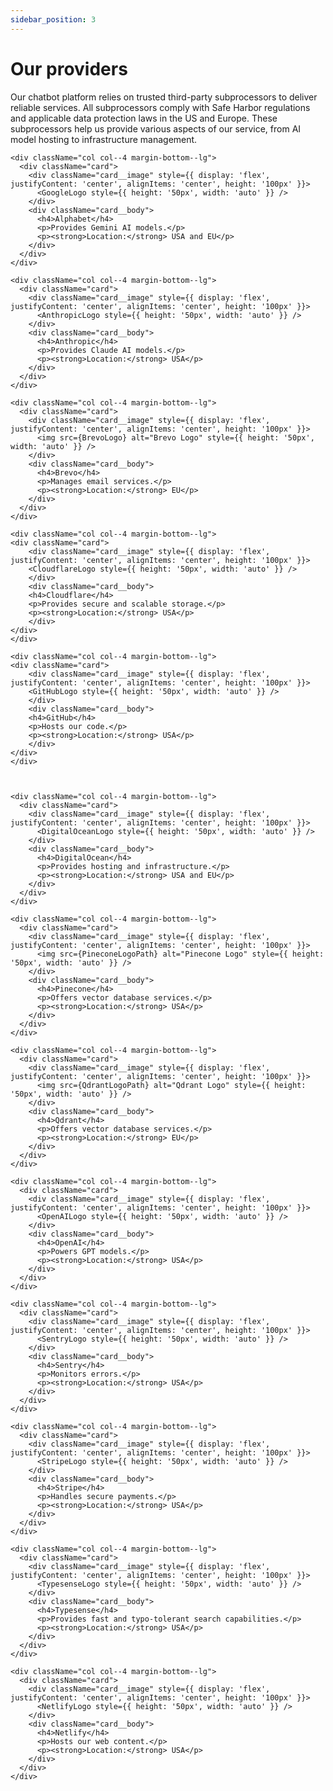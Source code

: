 ```yaml
---
sidebar_position: 3
---
```



# Our providers

Our chatbot platform relies on trusted third-party subprocessors to deliver reliable services. All subprocessors comply with Safe Harbor regulations and applicable data protection laws in the US and Europe. These subprocessors help us provide various aspects of our service, from AI model hosting to infrastructure management.

<div className="container">
  <div className="row">

    <div className="col col--4 margin-bottom--lg">
      <div className="card">
        <div className="card__image" style={{ display: 'flex', justifyContent: 'center', alignItems: 'center', height: '100px' }}>
          <GoogleLogo style={{ height: '50px', width: 'auto' }} />
        </div>
        <div className="card__body">
          <h4>Alphabet</h4>
          <p>Provides Gemini AI models.</p>
          <p><strong>Location:</strong> USA and EU</p>
        </div>
      </div>
    </div>

    <div className="col col--4 margin-bottom--lg">
      <div className="card">
        <div className="card__image" style={{ display: 'flex', justifyContent: 'center', alignItems: 'center', height: '100px' }}>
          <AnthropicLogo style={{ height: '50px', width: 'auto' }} />
        </div>
        <div className="card__body">
          <h4>Anthropic</h4>
          <p>Provides Claude AI models.</p>
          <p><strong>Location:</strong> USA</p>
        </div>
      </div>
    </div>

    <div className="col col--4 margin-bottom--lg">
      <div className="card">
        <div className="card__image" style={{ display: 'flex', justifyContent: 'center', alignItems: 'center', height: '100px' }}>
          <img src={BrevoLogo} alt="Brevo Logo" style={{ height: '50px', width: 'auto' }} />
        </div>
        <div className="card__body">
          <h4>Brevo</h4>
          <p>Manages email services.</p>
          <p><strong>Location:</strong> EU</p>
        </div>
      </div>
    </div>

    <div className="col col--4 margin-bottom--lg">
    <div className="card">
        <div className="card__image" style={{ display: 'flex', justifyContent: 'center', alignItems: 'center', height: '100px' }}>
        <CloudflareLogo style={{ height: '50px', width: 'auto' }} />
        </div>
        <div className="card__body">
        <h4>Cloudflare</h4>
        <p>Provides secure and scalable storage.</p>
        <p><strong>Location:</strong> USA</p>
        </div>
    </div>
    </div>

    <div className="col col--4 margin-bottom--lg">
    <div className="card">
        <div className="card__image" style={{ display: 'flex', justifyContent: 'center', alignItems: 'center', height: '100px' }}>
        <GitHubLogo style={{ height: '50px', width: 'auto' }} />
        </div>
        <div className="card__body">
        <h4>GitHub</h4>
        <p>Hosts our code.</p>
        <p><strong>Location:</strong> USA</p>
        </div>
    </div>
    </div>

    

    <div className="col col--4 margin-bottom--lg">
      <div className="card">
        <div className="card__image" style={{ display: 'flex', justifyContent: 'center', alignItems: 'center', height: '100px' }}>
          <DigitalOceanLogo style={{ height: '50px', width: 'auto' }} />
        </div>
        <div className="card__body">
          <h4>DigitalOcean</h4>
          <p>Provides hosting and infrastructure.</p>
          <p><strong>Location:</strong> USA and EU</p>
        </div>
      </div>
    </div>

    <div className="col col--4 margin-bottom--lg">
      <div className="card">
        <div className="card__image" style={{ display: 'flex', justifyContent: 'center', alignItems: 'center', height: '100px' }}>
          <img src={PineconeLogoPath} alt="Pinecone Logo" style={{ height: '50px', width: 'auto' }} />
        </div>
        <div className="card__body">
          <h4>Pinecone</h4>
          <p>Offers vector database services.</p>
          <p><strong>Location:</strong> USA</p>
        </div>
      </div>
    </div>

    <div className="col col--4 margin-bottom--lg">
      <div className="card">
        <div className="card__image" style={{ display: 'flex', justifyContent: 'center', alignItems: 'center', height: '100px' }}>
          <img src={QdrantLogoPath} alt="Qdrant Logo" style={{ height: '50px', width: 'auto' }} />
        </div>
        <div className="card__body">
          <h4>Qdrant</h4>
          <p>Offers vector database services.</p>
          <p><strong>Location:</strong> EU</p>
        </div>
      </div>
    </div>

    <div className="col col--4 margin-bottom--lg">
      <div className="card">
        <div className="card__image" style={{ display: 'flex', justifyContent: 'center', alignItems: 'center', height: '100px' }}>
          <OpenAILogo style={{ height: '50px', width: 'auto' }} />
        </div>
        <div className="card__body">
          <h4>OpenAI</h4>
          <p>Powers GPT models.</p>
          <p><strong>Location:</strong> USA</p>
        </div>
      </div>
    </div>

    <div className="col col--4 margin-bottom--lg">
      <div className="card">
        <div className="card__image" style={{ display: 'flex', justifyContent: 'center', alignItems: 'center', height: '100px' }}>
          <SentryLogo style={{ height: '50px', width: 'auto' }} />
        </div>
        <div className="card__body">
          <h4>Sentry</h4>
          <p>Monitors errors.</p>
          <p><strong>Location:</strong> USA</p>
        </div>
      </div>
    </div>

    <div className="col col--4 margin-bottom--lg">
      <div className="card">
        <div className="card__image" style={{ display: 'flex', justifyContent: 'center', alignItems: 'center', height: '100px' }}>
          <StripeLogo style={{ height: '50px', width: 'auto' }} />
        </div>
        <div className="card__body">
          <h4>Stripe</h4>
          <p>Handles secure payments.</p>
          <p><strong>Location:</strong> USA</p>
        </div>
      </div>
    </div>

    <div className="col col--4 margin-bottom--lg">
      <div className="card">
        <div className="card__image" style={{ display: 'flex', justifyContent: 'center', alignItems: 'center', height: '100px' }}>
          <TypesenseLogo style={{ height: '50px', width: 'auto' }} />
        </div>
        <div className="card__body">
          <h4>Typesense</h4>
          <p>Provides fast and typo-tolerant search capabilities.</p>
          <p><strong>Location:</strong> USA</p>
        </div>
      </div>
    </div>

    <div className="col col--4 margin-bottom--lg">
      <div className="card">
        <div className="card__image" style={{ display: 'flex', justifyContent: 'center', alignItems: 'center', height: '100px' }}>
          <NetlifyLogo style={{ height: '50px', width: 'auto' }} />
        </div>
        <div className="card__body">
          <h4>Netlify</h4>
          <p>Hosts our web content.</p>
          <p><strong>Location:</strong> USA</p>
        </div>
      </div>
    </div>

  </div>
</div>
